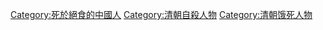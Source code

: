 [[Category:死於絕食的中國人|Category:死於絕食的中國人]]
[[Category:清朝自殺人物|Category:清朝自殺人物]]
[[Category:清朝饿死人物|Category:清朝饿死人物]]